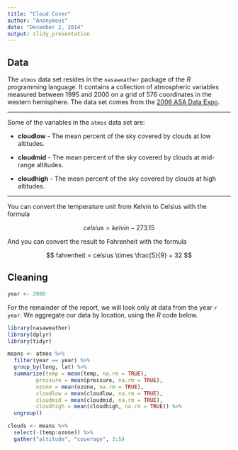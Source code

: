 ```yaml
---
title: "Cloud Cover"
author: "Anonymous"
date: "December 2, 2014"
output: slidy_presentation
---
```


## Data

The `atmos` data set resides in the `nasaweather` package of the *R* programming language. It contains a collection of atmospheric variables measured between 1995 and 2000 on a grid of 576 coordinates in the western hemisphere. The data set comes from the [2006 ASA Data Expo](http://stat-computing.org/dataexpo/2006/).

***
Some of the variables in the `atmos` data set are:

* **cloudlow** - The mean percent of the sky covered by clouds at low altitudes.

* **cloudmid** - The mean percent of the sky covered by clouds at mid-range altitudes.

* **cloudhigh** - The mean percent of the sky covered by clouds at high altitudes.

***
You can convert the temperature unit from Kelvin to Celsius with the formula

$$ celsius = kelvin - 273.15 $$

And you can convert the result to Fahrenheit with the formula

$$ fahrenheit = celsius \times \frac{5}{9} + 32 $$

## Cleaning

```r
year <- 2000
```

For the remainder of the report, we will look only at data from the year `r year`. We aggregate our data by location, using the *R* code below.

```r
library(nasaweather)
library(dplyr)
library(tidyr)
```

```r
means <- atmos %>%
  filter(year == year) %>%
  group_by(long, lat) %>%
  summarize(temp = mean(temp, na.rm = TRUE),
         pressure = mean(pressure, na.rm = TRUE),
         ozone = mean(ozone, na.rm = TRUE),
         cloudlow = mean(cloudlow, na.rm = TRUE),
         cloudmid = mean(cloudmid, na.rm = TRUE),
         cloudhigh = mean(cloudhigh, na.rm = TRUE)) %>%
  ungroup()

clouds <- means %>%
  select(-(temp:ozone)) %>%
  gather("altitude", "coverage", 3:5)
```

